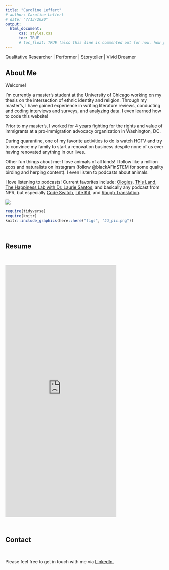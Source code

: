 ```yaml
---
title: "Caroline Leffert"
# author: Caroline Leffert
# date: "7/13/2020"
output: 
  html_document:
      css: styles.css
      toc: TRUE
      # toc_float: TRUE (also this line is commented out for now. how you comment out lines is by doing command-shift-c)
---
```



Qualitative Researcher | Performer | Storyteller | Vivid Dreamer
<!-- Apparently the thing above ONLY responds to "body." I can't assign it as a subheading or anything -->

## About Me

Welcome!


I'm currently a master's student at the University of Chicago working on my thesis on the intersection of ethnic identity and religion. Through my master's, I have gained experience in writing literature reviews, conducting and coding interviews and surveys, and analyzing data. I even learned how to code this website!


Prior to my master's, I worked for 4 years fighting for the rights and value of immigrants at a pro-immigration advocacy organization in Washington, DC.


During quarantine, one of my favorite activities to do is watch HGTV and try to convince my family to start a renovation business despite none of us ever having renovated anything in our lives.


Other fun things about me: I love animals of all kinds! I follow like a million zoos and naturalists on instagram (follow @blackAFinSTEM for some quality birding and herping content). I even listen to podcasts about animals. 


I love listening to podcasts! Current favorites include: [Ologies](https://www.alieward.com/ologies), [This Land](https://crooked.com/podcast-series/this-land/), [The Happiness Lab with Dr. Laurie Santos](https://www.happinesslab.fm/), and basically any podcast from NPR, but especially [Code Switch](https://www.npr.org/sections/codeswitch/), [Life Kit](https://www.npr.org/lifekit), and [Rough Translation](https://www.npr.org/podcasts/510324/rough-translation).


![](JJ_pic.png)
```r
require(tidyverse)
require(knitr)
knitr::include_graphics(here::here("figs", "JJ_pic.png"))

```

<br>

## Resume

<br>

<div>
<iframe src="https://carolineleffert.github.io/carolineleffert/Caroline_Leffert_Resume_Website.pdf" style="width: 70%; height:800px; margin-left: auto;margin-left: auto;" frameborder="0">
</iframe>
</div>


<br>

## Contact

<br>

Please feel free to get in touch with me via [LinkedIn.](https://www.linkedin.com/in/carolineleffert1215/)

